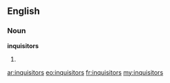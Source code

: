==English==

===Noun===
'''inquisitors'''

# {{plural of|[[inquisitor]]}}

[[ar:inquisitors]]
[[eo:inquisitors]]
[[fr:inquisitors]]
[[my:inquisitors]]